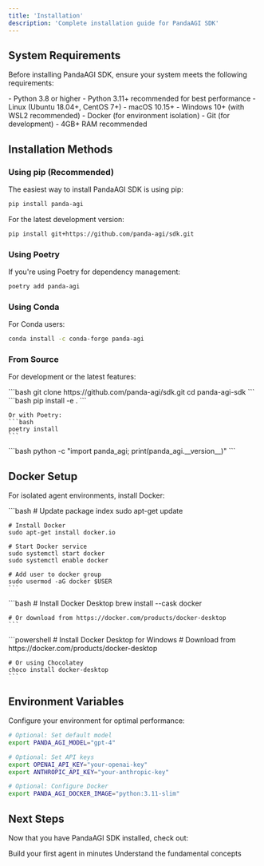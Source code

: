 ```yaml
---
title: 'Installation'
description: 'Complete installation guide for PandaAGI SDK'
---
```


## System Requirements

Before installing PandaAGI SDK, ensure your system meets the following requirements:

<AccordionGroup>
  <Accordion title="Python Version">
    - Python 3.8 or higher
    - Python 3.11+ recommended for best performance
  </Accordion>

  <Accordion title="Operating System">
    - Linux (Ubuntu 18.04+, CentOS 7+)
    - macOS 10.15+
    - Windows 10+ (with WSL2 recommended)
  </Accordion>

  <Accordion title="Dependencies">
    - Docker (for environment isolation)
    - Git (for development)
    - 4GB+ RAM recommended
  </Accordion>
</AccordionGroup>

## Installation Methods

### Using pip (Recommended)

The easiest way to install PandaAGI SDK is using pip:

```bash
pip install panda-agi
```

For the latest development version:

```bash
pip install git+https://github.com/panda-agi/sdk.git
```

### Using Poetry

If you're using Poetry for dependency management:

```bash
poetry add panda-agi
```

### Using Conda

For Conda users:

```bash
conda install -c conda-forge panda-agi
```

### From Source

For development or the latest features:

<Steps>
  <Step title="Clone the Repository">
    ```bash
    git clone https://github.com/panda-agi/sdk.git
    cd panda-agi-sdk
    ```
  </Step>
  
  <Step title="Install Dependencies">
    ```bash
    pip install -e .
    ```
    
    Or with Poetry:
    ```bash
    poetry install
    ```
  </Step>
  
  <Step title="Verify Installation">
    ```bash
    python -c "import panda_agi; print(panda_agi.__version__)"
    ```
  </Step>
</Steps>

## Docker Setup

For isolated agent environments, install Docker:

<Tabs>
  <Tab title="Ubuntu/Debian">
    ```bash
    # Update package index
    sudo apt-get update
    
    # Install Docker
    sudo apt-get install docker.io
    
    # Start Docker service
    sudo systemctl start docker
    sudo systemctl enable docker
    
    # Add user to docker group
    sudo usermod -aG docker $USER
    ```
  </Tab>
  
  <Tab title="macOS">
    ```bash
    # Install Docker Desktop
    brew install --cask docker
    
    # Or download from https://docker.com/products/docker-desktop
    ```
  </Tab>
  
  <Tab title="Windows">
    ```powershell
    # Install Docker Desktop for Windows
    # Download from https://docker.com/products/docker-desktop
    
    # Or using Chocolatey
    choco install docker-desktop
    ```
  </Tab>
</Tabs>

## Environment Variables

Configure your environment for optimal performance:

```bash
# Optional: Set default model
export PANDA_AGI_MODEL="gpt-4"

# Optional: Set API keys
export OPENAI_API_KEY="your-openai-key"
export ANTHROPIC_API_KEY="your-anthropic-key"

# Optional: Configure Docker
export PANDA_AGI_DOCKER_IMAGE="python:3.11-slim"
```


## Next Steps

Now that you have PandaAGI SDK installed, check out:

<CardGroup cols={2}>
  <Card
    title="Quickstart Guide"
    icon="rocket"
    href="/quickstart"
  >
    Build your first agent in minutes
  </Card>
  <Card
    title="Core Concepts"
    icon="lightbulb"
    href="/concepts/agents"
  >
    Understand the fundamental concepts
  </Card>
</CardGroup> 